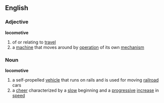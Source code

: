 ==English==
===Adjective===
'''locomotive'''

#of or relating to [[travel]]
#a [[machine]] that moves around by [[operation]] of its own [[mechanism]]

===Noun===
'''locomotive'''

#a self-propelled [[vehicle]] that runs on rails and is used for moving [[railroad]] cars
#a [[cheer]] characterized by a [[slow]] beginning and a [[progressive]] [[increase]] in [[speed]]